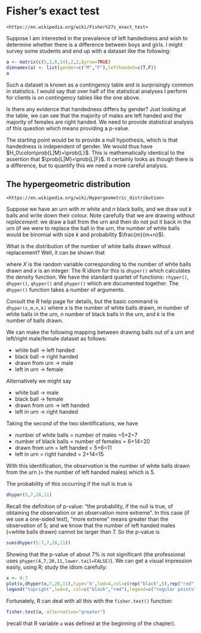 # Fisher's exact test {#fisher}

```block2
<https://en.wikipedia.org/wiki/Fisher%27s_exact_test>
```

Suppose I am interested in the prevalence of left handedness and wish
to determine whether there is a difference between boys and girls.  I
might survey some students and end up with a dataset like the
following:


```r
a <- matrix(c(5,2,6,14),2,2,byrow=TRUE)
dimnames(a) <- list(gender=c("M","F"),lefthanded=c(T,F))
a
```

Such a dataset is known as a contingency table and is surprisingly
common in statistics.  I would say that over half of the statistical
analyses I perform for clients is on contingency tables like the one
above.

Is there any evidence that handedness differs by gender?  Just looking
at the table, we can see that the majority of males are left handed
and the majority of females are right handed.  We need to provide
statistical analysis of this question which means providing a p-value.

The starting point would be to provide a null hypothesis, which is
that handedness is independent of gender.  We would thus have
$H_0\colon\prob{L|M}=\prob{L}$.  This is mathematically identical to
the assertion that $\prob{L|M}=\prob{L|F}$.  It certainly looks as
though there is a difference, but to quantify this we need a more
careful analysis.

## The hypergeometric distribution

```block2
<https://en.wikipedia.org/wiki/Hypergeometric_distribution>
```

Suppose we have an urn with $m$ white and $n$ black balls, and we draw
out $k$ balls and write down their colour.  Note carefully that we are
drawing *without replacement*: we draw a ball from the urn and then do
not put it back in the urn (if we were to replace the ball in the urn,
the number of white balls would be binomial with size $k$ and
probability $\frac{m}{m+n}$).

What is the distribution of the number of white balls drawn without
replacement?  Well, it can be shown that

\begin{equation}
\prob{X=x}=
\frac{{m\choose x}{n \choose k-x}}{{m+n\choose k}}
\end{equation}

where $X$ is the random variable corresponding to the number of white
balls drawn and $x$ is an integer.  The R idiom for this is
```dhyper()``` which calculates the density function.  We have the
standard quartet of functions: ```rhyper()```, ```dhyper()```,
```qhyper()``` and ```phyper()``` which are documented together.  The
```dhyper()``` function takes a number of arguments.

Consult the R help page for details, but the basic command is
```dhyper(x,m,n,k)``` where $x$ is the number of white balls drawn,
$m$ number of white balls in the urn, $n$ number of black balls in the
urn, and $k$ is the number of balls drawn.

We can make the following mapping between drawing balls out of a urn
and left/right male/female dataset as follows:

* white ball $\longrightarrow$ left handed
* black ball $\longrightarrow$ right handed
* drawn from urn $\longrightarrow$ male
* left in urn $\longrightarrow$ female

Alternatively we might say 

* white ball $\longrightarrow$ male
* black ball $\longrightarrow$ female
* drawn from urn $\longrightarrow$ left handed
* left in urn $\longrightarrow$ right handed

Taking the second  of the two identifications, we have

* number of white balls = number of males =5+2=7
* number of black balls = number of females = 6+14=20
* drawn from urn = left handed = 5+6=11
* left in urn = right handed = 2+14=15

With this identification, the *observation* is the number of white
balls drawn from the urn (= the number of left handed males) which is
5.

The probability of this occurring if the null is true is

```r
dhyper(5,7,20,11)
```

Recall the definition of p-value: "the probability, if the null is
true, of obtaining the observation or an observation more extreme".
In this case (if we use a one-sided test), "more extreme" means
greater than the observation of 5; and we know that the number of left
handed males (=white balls drawn) cannot be larger than 7.  So the
p-value is

```r
sum(dhyper(5:7,7,20,11))
```

Showing that the p-value of about 7\% is not significant (the
professional uses ```phyper(4,7,20,11,lower.tail=FALSE)```).  We can
get a visual impression easily, using R; study the idiom carefully:

```r
x <- 0:7
plot(x,dhyper(x,7,20,11),type='h',lwd=4,col=c(rep("black",5),rep("red",3)))
legend("topright",lwd=4, col=c("black","red"),legend=c("regular points","more extreme"))
```

Fortunately, R can deal with all this with the ```fisher.test()``` function:

```r
fisher.test(a, alternative="greater")
```

(recall that R variable ```a``` was defined at the beginning of the
chapter).